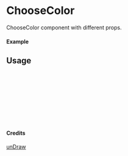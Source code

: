 
<Meta of={ChooseColor} title="unDraw/ChooseColor" />

# ChooseColor

ChooseColor component with different props.

#### Example

<Canvas of={ChooseColor.Primary} />

## Usage

```ts
import { ChooseColor } from "yadl-ui";

const Example = () => {
  return (
      <ChooseColor />
  );
};

export default Example;
```

#### Credits
[unDraw](https://undraw.co/illustrations)
